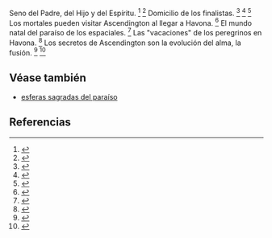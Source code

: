 Seno del Padre, del Hijo y del Espíritu. <ref>{{lib|LU|13|1|21}}</ref> <ref>{{lib|LU|13|2|4}}</ref> Domicilio de los finalistas. <ref>{{lib|LU|13|0|6}}</ref> <ref>{{lib|LU|13|1|21}}</ref> <ref>{{lib|LU|13|2|1-2}}</ref> Los mortales pueden visitar Ascendington al llegar a Havona. <ref>{{lib|LU|13|2|6}}</ref> El mundo natal del paraíso de los espaciales. <ref>{{lib|LU|13|2|2}}</ref> Las "vacaciones" de los peregrinos en Havona. <ref>{{lib|LU|13|1|21}}</ref> Los secretos de Ascendington son la evolución del alma, la fusión. <ref>{{lib|LU|13|1|22}}</ref> <ref>{{lib|LU|112|7|2}}</ref> 

== Véase también ==

* [[esferas sagradas del paraíso]]


== Referencias ==

<references />
